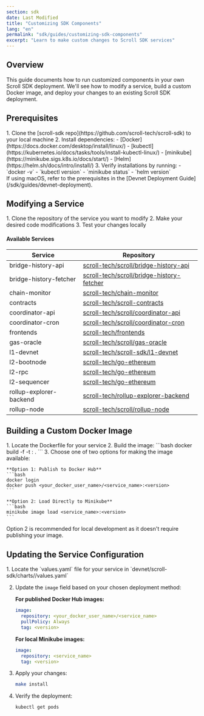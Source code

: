 ```yaml
---
section: sdk
date: Last Modified
title: "Customizing SDK Components"
lang: "en"
permalink: "sdk/guides/customizing-sdk-components"
excerpt: "Learn to make custom changes to Scroll SDK services"
---
```



## Overview

This guide documents how to run customized components in your own Scroll SDK deployment. We'll see how to modify a service, build a custom Docker image, and deploy your changes to an existing Scroll SDK deployment.

## Prerequisites

<Steps>
1. Clone the [scroll-sdk repo](https://github.com/scroll-tech/scroll-sdk) to your local machine
2. Install dependencies:
    - [Docker](https://docs.docker.com/desktop/install/linux/)
    - [kubectl](https://kubernetes.io/docs/tasks/tools/install-kubectl-linux/)
    - [minikube](https://minikube.sigs.k8s.io/docs/start/)
    - [Helm](https://helm.sh/docs/intro/install/)
3. Verify installations by running:
    - `docker -v`
    - `kubectl version`
    - `minikube status`
    - `helm version`
</Steps>

<Aside type="tip">
If using macOS, refer to the prerequisites in the [Devnet Deployment Guide](/sdk/guides/devnet-deployment).
</Aside>

## Modifying a Service

<Steps>
1. Clone the repository of the service you want to modify
2. Make your desired code modifications
3. Test your changes locally
</Steps>

#### Available Services

| Service | Repository |
|---------|------------|
| bridge-history-api | [scroll-tech/scroll/bridge-history-api](https://github.com/scroll-tech/scroll/tree/develop/bridge-history-api/cmd/api) |
| bridge-history-fetcher | [scroll-tech/scroll/bridge-history-fetcher](https://github.com/scroll-tech/scroll/tree/develop/bridge-history-api/cmd/fetcher) |
| chain-monitor | [scroll-tech/chain-monitor](https://github.com/scroll-tech/chain-monitor) |
| contracts | [scroll-tech/scroll-contracts](https://github.com/scroll-tech/scroll-contracts/tree/feat-deterministic-deployment) |
| coordinator-api | [scroll-tech/scroll/coordinator-api](https://github.com/scroll-tech/scroll/tree/develop/coordinator/cmd/api) |
| coordinator-cron | [scroll-tech/scroll/coordinator-cron](https://github.com/scroll-tech/scroll/tree/develop/coordinator/cmd/cron) |
| frontends | [scroll-tech/frontends](https://github.com/scroll-tech/frontends) |
| gas-oracle | [scroll-tech/scroll/gas-oracle](https://github.com/scroll-tech/scroll/tree/develop/rollup/cmd/gas_oracle) |
| l1-devnet | [scroll-tech/scroll-sdk/l1-devnet](https://github.com/scroll-tech/scroll-sdk/blob/develop/custom-images/l1-devnet/Dockerfile) |
| l2-bootnode | [scroll-tech/go-ethereum](https://github.com/scroll-tech/go-ethereum) |
| l2-rpc | [scroll-tech/go-ethereum](https://github.com/scroll-tech/go-ethereum) |
| l2-sequencer | [scroll-tech/go-ethereum](https://github.com/scroll-tech/go-ethereum) |
| rollup-explorer-backend | [scroll-tech/rollup-explorer-backend](https://github.com/scroll-tech/rollup-explorer-backend) |
| rollup-node | [scroll-tech/scroll/rollup-node](https://github.com/scroll-tech/scroll/tree/develop/rollup/cmd/rollup_relayer) |

## Building a Custom Docker Image

<Steps>
1. Locate the Dockerfile for your service
2. Build the image:
    ```bash
    docker build -f <dockerfile> -t <service-name>:<version> .
    ```
3. Choose one of two options for making the image available:

    **Option 1: Publish to Docker Hub**
    ```bash
    docker login
    docker push <your_docker_user_name>/<service_name>:<version>
    ```

    **Option 2: Load Directly to Minikube**
    ```bash
    minikube image load <service_name>:<version>
    ```
</Steps>

<Aside type="tip">
Option 2 is recommended for local development as it doesn't require publishing your image.
</Aside>

## Updating the Service Configuration

<Steps>
1. Locate the `values.yaml` file for your service in `devnet/scroll-sdk/charts/<service-name>/values.yaml`

2. Update the `image` field based on your chosen deployment method:

    **For published Docker Hub images:**
    ```yaml
    image:
      repository: <your_docker_user_name>/<service_name>
      pullPolicy: Always
      tag: <version>
    ```

    **For local Minikube images:**
    ```yaml
    image:
      repository: <service_name>
      tag: <version>
    ```

3. Apply your changes:
    ```bash
    make install
    ```

4. Verify the deployment:
    ```bash
    kubectl get pods
    ```
</Steps>